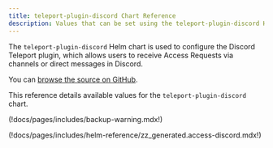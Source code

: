 ```yaml
---
title: teleport-plugin-discord Chart Reference
description: Values that can be set using the teleport-plugin-discord Helm chart
---
```


The `teleport-plugin-discord` Helm chart is used to configure the Discord Teleport plugin, which allows users to receive Access Requests via channels or direct messages in Discord.

You can [browse the source on GitHub](https://github.com/gravitational/teleport/tree/v(=teleport.version=)/examples/chart/access/discord).

This reference details available values for the `teleport-plugin-discord` chart.

(!docs/pages/includes/backup-warning.mdx!)

(!docs/pages/includes/helm-reference/zz_generated.access-discord.mdx!)
